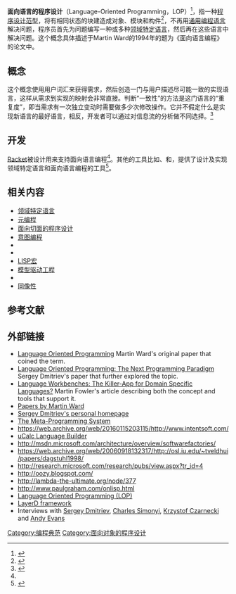 {{NoteTA
|G1=IT
}}
{{编程范式}}
'''面向语言的程序设计'''（Language-Oriented Programming，LOP）<ref name="lop">{{cite journal |last1=Ward |first1=Martin |title=Language Oriented Programming |journal=Software - Concepts and Tools |date=1994 |volume=15 |issue=4 |pages=147–161 |doi=10.1007/978-1-4302-2390-0_12 |url=http://www.gkc.org.uk/martin/papers/middle-out-t.pdf |access-date=15 May 2019 |archive-date=2020-11-09 |archive-url=https://web.archive.org/web/20201109023823/http://www.gkc.org.uk/martin/papers/middle-out-t.pdf |dead-url=no }}</ref>，指一种[[程序设计范型|程序设计范型]]，将有相同状态的块建造成对象、模块和构件<ref name=Felleisen2018>{{cite journal |last1=Felleisen |first1=Matthias |last2=Findler |first2=Robert Bruce |last3=Flatt |first3=Matthew |last4=Krishnamurthi |first4=Shriram |last5=Barzilay |first5=Eli |last6=McCarthy |first6=Jay |last7=Tobin-Hochstadt |first7=Sam |title=A Programmable Programming Language |journal=Communications of the ACM |date=March 2018 |volume=61 |issue=3 |pages=62–71 |doi=10.1145/3127323 |url=https://cacm.acm.org/magazines/2018/3/225475-a-programmable-programming-language/fulltext |access-date=15 May 2019 |archive-date=2020-11-29 |archive-url=https://web.archive.org/web/20201129081615/https://cacm.acm.org/magazines/2018/3/225475-a-programmable-programming-language/fulltext |dead-url=no }}</ref>，不再用[[通用编程语言|通用编程语言]]解决问题，程序员首先为问题编写一种或多种[[领域特定语言|领域特定语言]]，然后再在这些语言中解决问题。这个概念具体描述于Martin Ward的1994年的题为《面向语言编程》的论文中。

==概念==
这个概念使用用户词汇来获得需求，然后创造一门与用户描述尽可能一致的实现语言，这样从需求到实现的映射会非常直接。判断“一致性”的方法是这门语言的“重复度”，即当需求有一次独立变动时需要做多少次修改操作。它并不假定什么是实现新语言的最好语言，相反，开发者可以通过对信息流的分析做不同选择。<ref>{{cite book
|author     = Dunlavey
|year       = 1994
|title      = Building Better Applications: a Theory of Efficient Software Development
|publisher  = [[International_Thomson_Publishing|International Thomson Publishing]]
|isbn       = 0-442-01740-5
}}</ref>

==开发==
[[Racket|Racket]]被设计用来支持面向语言编程<ref name=Felleisen2018 />。其他的{{en-link|语言工作台|language workbench}}工具比如{{en-link|JetBrains MPS|}}、{{en-link|Kermeta|}}和{{en-link|Xtext|}}，提供了设计及实现领域特定语言和面向语言编程的工具<ref name="killerapp">{{cite web |url=http://martinfowler.com/articles/languageWorkbench.html |title=Language Workbenches: The Killer-App for Domain Specific Languages? |last1=Fowler |first1=Martin |date=12 June 2005 |access-date=14 April 2015 |archive-date=2021-05-02 |archive-url=https://web.archive.org/web/20210502155445/https://martinfowler.com/articles/languageWorkbench.html |dead-url=no }}</ref>。

==相关内容==
* [[领域特定语言|领域特定语言]]
* [[元编程|元编程]]
* [[面向切面的程序设计|面向切面的程序设计]]
* [[意图编程|意图编程]]
* {{en-link|方言化|Dialecting}}
* {{en-link|面向文法编程|Grammar-oriented programming}}
* [[LISP|LISP]][[宏|宏]]
* [[模型驱动工程|模型驱动工程]]
* {{en-link|可扩展编程|Extensible programming}}
* [[同像性|同像性]]

==参考文献==
{{reflist|2}}

== 外部链接 ==
* [http://www.cse.dmu.ac.uk/~mward/martin/papers/middle-out-t.pdf Language Oriented Programming] {{Wayback|url=http://www.cse.dmu.ac.uk/~mward/martin/papers/middle-out-t.pdf |date=20160304020956 }} Martin Ward's original paper that coined the term.
* [http://www.onboard.jetbrains.com/articles/04/10/lop/ Language Oriented Programming: The Next Programming Paradigm] {{Wayback|url=http://www.onboard.jetbrains.com/articles/04/10/lop/ |date=20200129163414 }} Sergey Dmitriev's paper that further explored the topic.
* [http://www.martinfowler.com/articles/languageWorkbench.html Language Workbenches: The Killer-App for Domain Specific Languages?] {{Wayback|url=http://www.martinfowler.com/articles/languageWorkbench.html |date=20200604135759 }} Martin Fowler's article describing both the concept and tools that support it. 
* [http://www.cse.dmu.ac.uk/~mward/martin/papers/ Papers by Martin Ward] {{Wayback|url=http://www.cse.dmu.ac.uk/~mward/martin/papers/ |date=20170320172620 }}
* [http://www.sergeydmitriev.com/ Sergey Dmitriev's personal homepage] {{Wayback|url=http://www.sergeydmitriev.com/ |date=20210224234559 }}
* [http://www.jetbrains.com/mps The Meta-Programming System] {{WebCite|url=https://www.webcitation.org/66MSqTL3y?url=http://www.jetbrains.com/mps |date=20120322195913 |dateformat=iso }}
* [https://web.archive.org/web/20160115203115/http://www.intentsoft.com/ https://web.archive.org/web/20160115203115/http://www.intentsoft.com/]
* [http://www.ucalc.com/langbuilder.html uCalc Language Builder] {{Wayback|url=http://www.ucalc.com/langbuilder.html |date=20120720173936 }}
* [http://msdn.microsoft.com/architecture/overview/softwarefactories/ http://msdn.microsoft.com/architecture/overview/softwarefactories/] {{Wayback|url=http://msdn.microsoft.com/architecture/overview/softwarefactories/ |date=20080828161931 }}
* [https://web.archive.org/web/20060918132317/http://osl.iu.edu/~tveldhui/papers/dagstuhl1998/ https://web.archive.org/web/20060918132317/http://osl.iu.edu/~tveldhui/papers/dagstuhl1998/]
* [http://research.microsoft.com/research/pubs/view.aspx?tr_id=4 http://research.microsoft.com/research/pubs/view.aspx?tr_id=4] {{Wayback|url=http://research.microsoft.com/research/pubs/view.aspx?tr_id=4 |date=20070311121002 }}
* [http://oozy.blogspot.com/ http://oozy.blogspot.com/] {{Wayback|url=http://oozy.blogspot.com/ |date=20190717202110 }}
* [http://lambda-the-ultimate.org/node/377 http://lambda-the-ultimate.org/node/377] {{Wayback|url=http://lambda-the-ultimate.org/node/377 |date=20210513035349 }}
* [http://www.paulgraham.com/onlisp.html http://www.paulgraham.com/onlisp.html] {{Wayback|url=http://www.paulgraham.com/onlisp.html |date=20210501042043 }}
* [https://web.archive.org/web/20081102015805/http://fragmental.tw/research-on-dsls/language-oriented-programming-lop/ Language Oriented Programming (LOP)]
* [https://web.archive.org/web/20081204011209/http://layerd.net/ LayerD framework]
* Interviews with [https://web.archive.org/web/20071030094144/http://www.codegeneration.net/tiki-read_article.php?articleId=60 Sergey Dmitriev], [https://web.archive.org/web/20071030094149/http://www.codegeneration.net/tiki-read_article.php?articleId=61 Charles Simonyi], [https://web.archive.org/web/20071030094215/http://www.codegeneration.net/tiki-read_article.php?articleId=64 Krzystof Czarnecki] and [https://web.archive.org/web/20071030094235/http://www.codegeneration.net/tiki-read_article.php?articleId=68 Andy Evans]

[[Category:编程典范|Category:编程典范]]
[[Category:面向对象的程序设计|Category:面向对象的程序设计]]